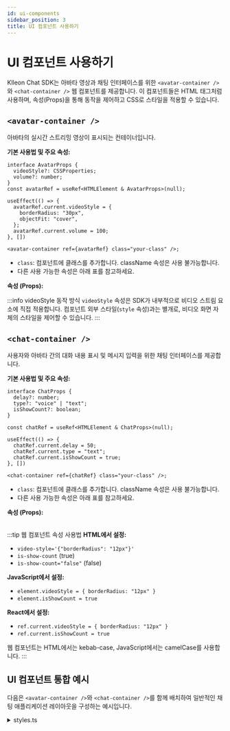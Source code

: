 ```yaml
---
id: ui-components
sidebar_position: 3
title: UI 컴포넌트 사용하기
---
```



# UI 컴포넌트 사용하기

Klleon Chat SDK는 아바타 영상과 채팅 인터페이스를 위한 `<avatar-container />`와 `<chat-container />` 웹 컴포넌트를 제공합니다. 이 컴포넌트들은 HTML 태그처럼 사용하며, 속성(Props)을 통해 동작을 제어하고 CSS로 스타일을 적용할 수 있습니다.

## `<avatar-container />`

아바타의 실시간 스트리밍 영상이 표시되는 컨테이너입니다.

**기본 사용법 및 주요 속성:**

```tsx title="<avatar-container />"
interface AvatarProps {
  videoStyle?: CSSProperties;
  volume?: number;
}
const avatarRef = useRef<HTMLElement & AvatarProps>(null);

useEffect(() => {
  avatarRef.current.videoStyle = {
    borderRadius: "30px",
    objectFit: "cover",
  };
  avatarRef.current.volume = 100;
}, [])

<avatar-container ref={avatarRef} class="your-class" />;
```

- `class`: 컴포넌트에 클래스를 추가합니다. className 속성은 사용 불가능합니다.
- 다른 사용 가능한 속성은 아래 표를 참고하세요.

**속성 (Props):**

<Table
  columns={usage.ko.avatarContainerPropsColumns}
  data={usage.ko.avatarContainerPropsData}
/>

:::info videoStyle 동작 방식
`videoStyle` 속성은 SDK가 내부적으로 비디오 스트림 요소에 직접 적용합니다.
컴포넌트 외부 스타일(`style` 속성)과는 별개로, 비디오 화면 자체의 스타일을 제어할 수 있습니다.
:::

## `<chat-container />`

사용자와 아바타 간의 대화 내용 표시 및 메시지 입력을 위한 채팅 인터페이스를 제공합니다.

**기본 사용법 및 주요 속성:**

```tsx title="<chat-container />"
interface ChatProps {
  delay?: number;
  type?: "voice" | "text";
  isShowCount?: boolean;
}

const chatRef = useRef<HTMLElement & ChatProps>(null);

useEffect(() => {
  chatRef.current.delay = 50;
  chatRef.current.type = "text";
  chatRef.current.isShowCount = true;
}, [])

<chat-container ref={chatRef} class="your-class" />;
```

- `class`: 컴포넌트에 클래스를 추가합니다. className 속성은 사용 불가능합니다.
- 다른 사용 가능한 속성은 아래 표를 참고하세요.

**속성 (Props):**

<Table
  columns={usage.ko.chatContainerPropsColumns}
  data={usage.ko.chatContainerPropsData}
/>

:::tip 웹 컴포넌트 속성 사용법
**HTML에서 설정:**

- `video-style='{"borderRadius": "12px"}'`
- `is-show-count` (true)
- `is-show-count="false"` (false)

**JavaScript에서 설정:**

- `element.videoStyle = { borderRadius: "12px" }`
- `element.isShowCount = true`

**React에서 설정:**

- `ref.current.videoStyle = { borderRadius: "12px" }`
- `ref.current.isShowCount = true`

웹 컴포넌트는 HTML에서는 kebab-case, JavaScript에서는 camelCase를 사용합니다.
:::

## UI 컴포넌트 통합 예시

다음은 `<avatar-container />`와 `<chat-container />`를 함께 배치하여 일반적인 채팅 애플리케이션 레이아웃을 구성하는 예시입니다.

<details>
<summary>styles.ts</summary>
```typescript title="styles.ts"
import type { CSSProperties } from "react";

export const wrapperStyle: CSSProperties = {
  display: "flex",
  gap: "20px",
  padding: "20px",
  backgroundColor: "white",
  borderRadius: "12px",
  boxShadow: "0 4px 12px rgba(0, 0, 0, 0.1)",
  justifyContent: "center",
  alignItems: "center",
  height: "100vh",
};

export const avatarStyle: CSSProperties = {
  width: "350px",
  height: "550px",
  borderRadius: "8px",
  backgroundColor: "#e0e0e0",
};

export const chatStyle: CSSProperties = {
  width: "350px",
  height: "550px",
  border: "1px solid #ccc",
  borderRadius: "8px",
};
```
</details>

```html title="index.html (klleon-sdk 설치)"
<!DOCTYPE html>
<html lang="en">
  <head>
    <meta charset="UTF-8" />
    <link rel="icon" type="image/svg+xml" href="/favicon.ico" />
    <meta name="viewport" content="width=device-width, initial-scale=1.0" />
    <title>Klleon Chat SDK</title>
    <script src="https://web.sdk.klleon.io/{VERSION}/klleon-chat.umd.js"></script>
  </head>
  <body>
    <div id="root"></div>
    <script type="module" src="/src/main.tsx"></script>
  </body>
</html>
```

```tsx title="App.tsx (UI 컴포넌트 배치 예시)"
import { useEffect } from "react";
import { wrapperStyle, avatarStyle, chatStyle } from "./styles";

interface AvatarProps {
  videoStyle?: CSSProperties;
  volume?: number;
}

interface ChatProps {
  delay?: number;
  type?: "voice" | "text";
  isShowCount?: boolean;
}

function App() {
  const avatarRef = useRef<HTMLElement & AvatarProps>(null);
  const chatRef = useRef<HTMLElement & ChatProps>(null);

  useEffect(() => {
    const { KlleonChat } = window;
    const init = async () => {
      await KlleonChat.init({
        sdk_key: "YOUR_SDK_KEY",
        avatar_id: "YOUR_AVATAR_ID",
      });
    };
    init();

    if (avatarRef.current) {
      avatarRef.current.videoStyle = {
        borderRadius: "30px",
        objectFit: "cover",
      };
      avatarRef.current.volume = 100;
    }

    if (chatRef.current) {
      chatRef.current.delay = 30;
      chatRef.current.type = "text";
      chatRef.current.isShowCount = true;
    }

    return () => {
      KlleonChat.destroy();
    };
  }, []);

  return (
    <div style={wrapperStyle}>
      <avatar-container ref={avatarRef} style={avatarStyle} />
      <chat-container ref={chatRef} style={chatStyle} />
    </div>
  );
}

export default App;
```

:::tip SDK 초기화 정보
위 통합 예제에서 SDK 초기화에 필요한 `{VERSION}`, `YOUR_SDK_KEY`, `YOUR_AVATAR_ID`는 실제 유효한 값으로 대체해야 합니다.
SDK 설치 및 초기화에 대한 자세한 내용은 [시작하기](/docs/setup/getting-started) 문서를 참고하세요.
:::

:::info React에서의 class 속성
이 웹 컴포넌트들은 React의 기본 `className` 대신 HTML 표준 `class` 속성을 사용합니다.

**올바른 사용법:**

```tsx
<avatar-container class="my-avatar" />
<chat-container class="my-chat" />
```

**잘못된 사용법:**

```tsx
<avatar-container className="my-avatar" /> // ❌ 작동하지 않음
```

[TypeScript](/docs/guides/typescript-support)를 사용하는 경우, 타입 정의에서 `className`을 제거하고 `class`만 허용하도록 설정되어 있습니다.
:::
